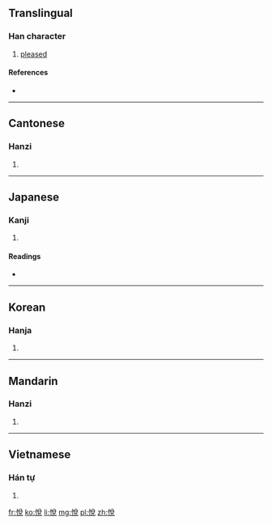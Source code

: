 {{also|悦}}
==Translingual==

===Han character===
{{Han char|rn=61|rad=心|as=07|sn=10|four=9801<sub>6</sub>|canj=心金口山 (PCRU)}}

# [[pleased]]

====References====
* {{Han ref|kx=0386.260|dkj=10629|dj=0718.260|hdz=42306.151|uh=6085|ud=24709|bh=AEAE|bd=44718}}

----

==Cantonese==

===Hanzi===
{{yue-hanzi|jyut=jyut6|y=yut6|sim=悦}}

# {{defn|lang=yue|sort=心07}}

----

==Japanese==

===Kanji===
{{ja-kanji|grade=|rs=心07}}

# {{defn|lang=ja|sort=心07}}

====Readings====
* {{ja-readings|on=[[えつ]] (etsu)|kun=[[よろこぶ]] (yorokobu)}}

----

==Korean==

===Hanja===
{{ko-hanja|hangeul=열|eumhun=|rv=yeol|mr=yŏl|y=yel}}

# {{defn|lang=ko|sort=心07}}

----

==Mandarin==

===Hanzi===
{{cmn-hanzi|sim=悦|pin=[[yuè]] ([[yue4]])|wg=yüeh<sup>4</sup>}}

# {{defn|lang=cmn|sort=心07}}

----

==Vietnamese==

===Hán tự===
{{vi-hantu|[[duyệt]]|rs=心07}}

# {{defn|lang=vi|sort=心07}}

[[fr:悅]]
[[ko:悅]]
[[li:悅]]
[[mg:悅]]
[[pl:悅]]
[[zh:悅]]